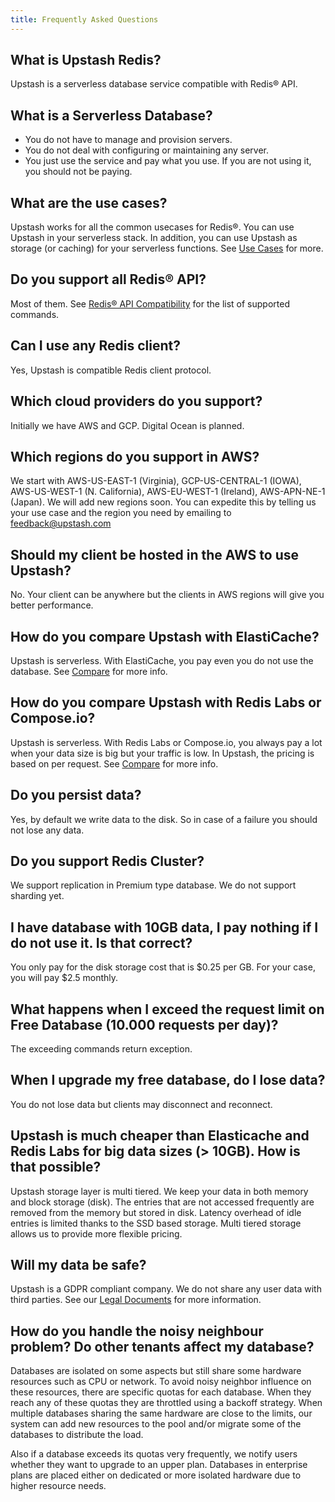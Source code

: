 ```yaml
---
title: Frequently Asked Questions
---
```



## What is Upstash Redis?
Upstash is a serverless database service compatible with Redis® API.

## What is a Serverless Database?
- You do not have to manage and provision servers. 
- You do not deal with configuring or maintaining any server. 
- You just use the service and pay what you use. If you are not using it, you should not be paying.

## What are the use cases?
Upstash works for all the common usecases for Redis®. You can use Upstash in your serverless stack. In addition, you can use Upstash as storage (or caching) for your serverless functions. See [Use Cases](../overall/usecases.md) for more.

## Do you support all Redis® API?
Most of them. See [Redis® API Compatibility](../overall/rediscompatibility.md) for the list of supported commands.

## Can I use any Redis client?
Yes, Upstash is compatible Redis client protocol.

## Which cloud providers do you support?
Initially we have AWS and GCP. Digital Ocean is planned.

## Which regions do you support in AWS?
We start with AWS-US-EAST-1 (Virginia), GCP-US-CENTRAL-1 (IOWA), AWS-US-WEST-1 (N. California), AWS-EU-WEST-1 (Ireland), AWS-APN-NE-1 (Japan). We will add new regions soon. You can expedite this by telling us your use case and the region you need by emailing to [feedback@upstash.com](mailto:feedback@upstash.com)

## Should my client be hosted in the AWS to use Upstash?
No. Your client can be anywhere but the clients in AWS regions will give you better performance.

## How do you compare Upstash with ElastiCache?
Upstash is serverless. With ElastiCache, you pay even you do not use the database. See [Compare](../overall/compare.md) for more info.

## How do you compare Upstash with Redis Labs or Compose.io?
Upstash is serverless. With Redis Labs or Compose.io, you always pay a lot when your data size is big but your traffic is low. In Upstash, the pricing is based on per request. See [Compare](../overall/compare.md) for more info.

## Do you persist data?
Yes, by default we write data to the disk. So in case of a failure you should not lose any data. 

## Do you support Redis Cluster?
We support replication in Premium type database. We do not support sharding yet.

## I have database with 10GB data, I pay nothing if I do not use it. Is that correct?
You only pay for the disk storage cost that is $0.25 per GB. For your case, you will pay $2.5 monthly.

## What happens when I exceed the request limit on Free Database (10.000 requests per day)?
The exceeding commands return exception.

## When I upgrade my free database, do I lose data?
You do not lose data but clients may disconnect and reconnect.

## Upstash is much cheaper than Elasticache and Redis Labs for big data sizes (> 10GB). How is that possible?
Upstash storage layer is multi tiered. We keep your data in both memory and block storage (disk). The entries that are not accessed frequently are removed from the memory but stored in disk. Latency overhead of idle entries is limited thanks to the SSD based storage. Multi tiered storage allows us to provide more flexible pricing. 

## Will my data be safe?
Upstash is a GDPR compliant company. We do not share any user data with third parties. See our [Legal Documents](legal.md) for more information.
                 
## How do you handle the noisy neighbour problem? Do other tenants affect my database?
Databases are isolated on some aspects but still share some hardware resources such as CPU or network. To avoid noisy neighbor influence on these resources, there are specific quotas for each database. When they reach any of these quotas they are throttled using a backoff strategy. When multiple databases sharing the same hardware are close to the limits, our system can add new resources to the pool and/or migrate some of the databases to distribute the load.

Also if a database exceeds its quotas very frequently, we notify users whether they want to upgrade to an upper plan. Databases in enterprise plans are placed either on dedicated or more isolated hardware due to higher resource needs.
